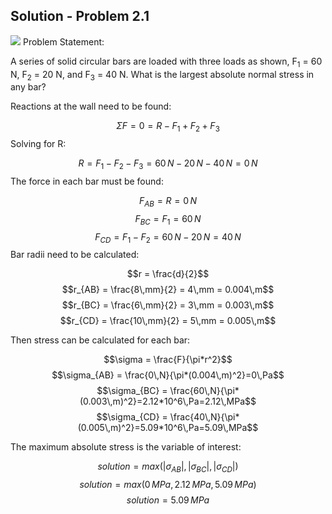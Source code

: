 ## Solution - Problem 2.1

![](images/138.png)
Problem Statement:

A series of solid circular bars are loaded with three loads as shown, F<sub>1</sub> = 60 N, F<sub>2</sub> = 20 N, and F<sub>3</sub> = 40 N. What is the largest absolute normal stress in any bar?

Reactions at the wall need to be found:

$$\Sigma F = 0 = R-F_1+F_2+F_3$$
Solving for R:

$$R = F_1-F_2-F_3= 60\,N-20\,N-40\,N=0\,N$$
The force in each bar must be found:

$$F_{AB} = R=0\,N$$ $$F_{BC} = F_1=60\,N$$ $$F_{CD} = F_1-F_2=60\,N-20\,N=40\,N$$ 
Bar radii need to be calculated:

$$r = \frac{d}{2}$$ $$r_{AB} = \frac{8\,mm}{2} = 4\,mm = 0.004\,m$$ $$r_{BC} = \frac{6\,mm}{2} = 3\,mm = 0.003\,m$$ $$r_{CD} = \frac{10\,mm}{2} = 5\,mm = 0.005\,m$$

Then stress can be calculated for each bar:

$$\sigma = \frac{F}{\pi*r^2}$$ $$\sigma_{AB} = \frac{0\,N}{\pi*(0.004\,m)^2}=0\,Pa$$ $$\sigma_{BC} = \frac{60\,N}{\pi*(0.003\,m)^2}=2.12*10^6\,Pa=2.12\,MPa$$ $$\sigma_{CD} = \frac{40\,N}{\pi*(0.005\,m)^2}=5.09*10^6\,Pa=5.09\,MPa$$

The maximum absolute stress is the variable of interest:

$$solution = max(|\sigma_{AB}|,|\sigma_{BC}|,|\sigma_{CD}|)$$
$$solution = max(0\,MPa,2.12\,MPa,5.09\,MPa)$$
$$solution = 5.09\,MPa$$
